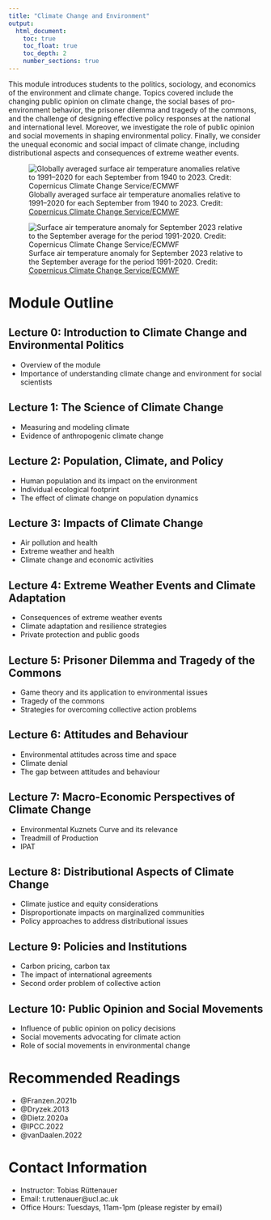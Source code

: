```yaml
---
title: "Climate Change and Environment"
output: 
  html_document:
    toc: true
    toc_float: true
    toc_depth: 2
    number_sections: true
---
```



This module introduces students to the politics, sociology, and economics of the environment and climate change. Topics covered include the changing public opinion on climate change, the social bases of pro-environment behavior, the prisoner dilemma and tragedy of the commons, and the challenge of designing effective policy responses at the national and international level. Moreover, we investigate the role of public opinion and social movements in shaping environmental policy. Finally, we consider the unequal economic and social impact of climate change, including distributional aspects and consequences of extreme weather events.

![Globally averaged surface air temperature anomalies relative to 1991–2020 for each September from 1940 to 2023. Credit: [Copernicus Climate Change Service/ECMWF](https://climate.copernicus.eu/copernicus-september-2023-unprecedented-temperature-anomalies)](figs/copernicus1.png)

![Surface air temperature anomaly for September 2023 relative to the September average for the period 1991-2020. Credit: [Copernicus Climate Change Service/ECMWF](https://climate.copernicus.eu/surface-air-temperature-september-2023)](figs/copernicus2.png)

# Module Outline


## Lecture 0: Introduction to Climate Change and Environmental Politics

- Overview of the module
- Importance of understanding climate change and environment for social scientists

## Lecture 1: The Science of Climate Change

- Measuring and modeling climate
- Evidence of anthropogenic climate change

## Lecture 2: Population, Climate, and Policy

- Human population and its impact on the environment
- Individual ecological footprint
- The effect of climate change on population dynamics

## Lecture 3: Impacts of Climate Change

- Air pollution and health
- Extreme weather and health
- Climate change and economic activities

## Lecture 4: Extreme Weather Events and Climate Adaptation

- Consequences of extreme weather events
- Climate adaptation and resilience strategies
- Private protection and public goods

## Lecture 5: Prisoner Dilemma and Tragedy of the Commons

- Game theory and its application to environmental issues
- Tragedy of the commons
- Strategies for overcoming collective action problems

## Lecture 6: Attitudes and Behaviour

- Environmental attitudes across time and space
- Climate denial
- The gap between attitudes and behaviour

## Lecture 7: Macro-Economic Perspectives of Climate Change

- Environmental Kuznets Curve and its relevance
- Treadmill of Production
- IPAT

## Lecture 8: Distributional Aspects of Climate Change

- Climate justice and equity considerations
- Disproportionate impacts on marginalized communities
- Policy approaches to address distributional issues

## Lecture 9: Policies and Institutions

- Carbon pricing, carbon tax
- The impact of international agreements
- Second order problem of collective action

## Lecture 10: Public Opinion and Social Movements

- Influence of public opinion on policy decisions
- Social movements advocating for climate action
- Role of social movements in environmental change

# Recommended Readings

- @Franzen.2021b
- @Dryzek.2013
- @Dietz.2020a
- @IPCC.2022
- @vanDaalen.2022

# Contact Information

- Instructor: Tobias Rüttenauer
- Email: t.ruttenauer@ucl.ac.uk
- Office Hours: Tuesdays, 11am-1pm (please register by email)

